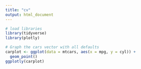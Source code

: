 ```yaml
---
title: "cv"
output: html_document
---
```


```R
# load libraries
library(tidyverse)
library(plotly)

# Graph the cars vector with all defaults
carplot <- ggplot(data = mtcars, aes(x = mpg, y = cyl)) +
  geom_point()
ggplotly(carplot)
```
